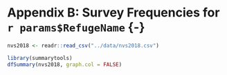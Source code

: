 # Appendix B: Survey Frequencies for `r params$RefugeName` {-} {#AppendixB}
```r
nvs2018 <- readr::read_csv("../data/nvs2018.csv")
```

```r
library(summarytools)
dfSummary(nvs2018, graph.col = FALSE)
```
